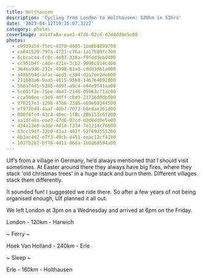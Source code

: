 ```yaml
---
title: Holthausen
description: 'Cycling from London to Holthausen: 520km in 51hrs'
date: '2023-04-12T19:35:07.322Z'
category: photos
coverImage: aa1dfa8a-eae3-47d6-02cd-d2d8dd0e5e00
photos:
  - c9939a54-f5ec-4370-d605-1ba6b8899700
  - ca041529-797a-4721-c76a-1a17b89fc700
  - 6cbcac44-fc8c-4e87-336a-f9fdd9eb9400
  - cc951b4f-c4de-421e-3cb2-9090c014c400
  - 364ba9d6-232c-4998-03a8-cddd3d61a000
  - a48b504d-afac-4ed5-c394-d2a7ee2deb00
  - 211683a6-9aa5-4815-95b8-146764692800
  - 566a74d5-5205-4d9f-a9c4-e64e9f41aa00
  - 5c601f2e-75ee-4b47-2148-05963cf1ac00
  - cca500ee-c3e9-4dff-c8e9-21736d0db500
  - 076217e3-129b-43b6-23d6-e69e60344500
  - ef972bd4-4aaf-40b7-7073-b8edae361d00
  - 080f6fc4-43c4-40ec-1f8c-28b153c6f200
  - aa1dfa8a-eae3-47d6-02cd-d2d8dd0e5e00
  - 434a12e0-adde-4d1d-f374-7e1214c70b00
  - 83cc19df-32b0-43a3-482f-52f69d555200
  - 0b1ac4d2-e7f3-49cb-d451-eeac12cf4100
  - 103fb2b7-bf78-4d11-06da-1b0d68594a00
---
```


Ulf’s from a village in Germany, he’d always mentioned that I should visit sometimes. At Easter around
there they always have big fires, where they stack 'old christmas trees' in a huge stack and burn them.
Different villages stack them differently.

It sounded fun! I suggested we ride there. So after a few years of not being organised enough, Ulf planned
it all out.

We left London at 3pm on a Wednesday and arrived at 6pm on the Friday.

London - 120km - Harwich

~ Ferry ~

Hoek Van Holland - 240km - Erle

~ Sleep ~

Erle - 160km - Holthausen
